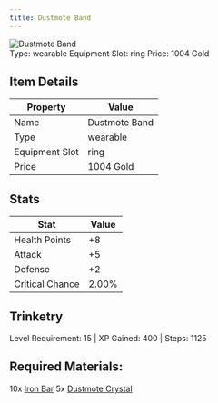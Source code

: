 ```yaml
---
title: Dustmote Band
---
```


<div className="flex items-start gap-6 mb-8">
  <div className="flex-shrink-0">
    <img src="/assets/resources/trinketry/rings/steel_ring.png" alt="Dustmote Band" className="w-24 h-24 border rounded-lg" />
  </div>
  <div className="flex-1">
    <div className="space-y-2">
            <div className="flex flex-wrap gap-4 text-sm">
        <span className="px-2 py-1 bg-green-100 dark:bg-green-900 rounded-md">
          Type: wearable
        </span>
        <span className="px-2 py-1 bg-purple-100 dark:bg-purple-900 rounded-md">
          Equipment Slot: ring
        </span>
        <span className="px-2 py-1 bg-yellow-100 dark:bg-yellow-900 rounded-md">
          Price: 1004 Gold
        </span>
      </div>
    </div>
  </div>
</div>

## Item Details
| Property | Value |
|----------|-------|
| Name | Dustmote Band |
| Type | wearable |
| Equipment Slot | ring |
| Price | 1004 Gold |

## Stats
| Stat | Value |
|------|-------|
| Health Points | +8 |
| Attack | +5 |
| Defense | +2 |
| Critical Chance | 2.00% |

## Trinketry
Level Requirement: 15 | XP Gained: 400 | Steps: 1125

## Required Materials:
10x [Iron Bar](/docs/resources/individual/iron_bar)
5x [Dustmote Crystal](/docs/resources/individual/dustmote_crystal)

